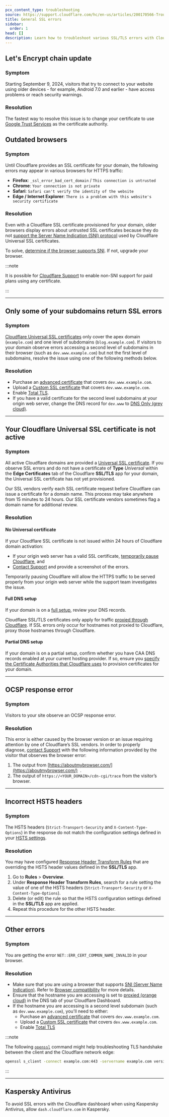 ```yaml
---
pcx_content_type: troubleshooting
source: https://support.cloudflare.com/hc/en-us/articles/200170566-Troubleshooting-SSL-errors
title: General SSL errors
sidebar:
  order: 1
head: []
description: Learn how to troubleshoot various SSL/TLS errors with Cloudflare.
---
```



## Let's Encrypt chain update

### Symptom

Starting September 9, 2024, visitors that try to connect to your website using older devices - for example, Android 7.0 and earlier - have access problems or reach security warnings.

### Resolution

The fastest way to resolve this issue is to change your certificate to use [Google Trust Services](/ssl/reference/certificate-authorities/#google-trust-services) as the certificate authority.

## Outdated browsers

### Symptom

Until Cloudflare provides an SSL certificate for your domain, the following errors may appear in various browsers for HTTPS traffic:

- **Firefox**: `_ssl_error_bad_cert_domain` / `This connection is untrusted`
- **Chrome**: `Your connection is not private`
- **Safari**: `Safari can't verify the identity of the website`
- **Edge / Internet Explorer**: `There is a problem with this website's security certificate`

### Resolution

Even with a Cloudflare SSL certificate provisioned for your domain, older browsers display errors about untrusted SSL certificates because they do not [support the Server Name Indication (SNI) protocol](https://en.wikipedia.org/wiki/Server_Name_Indication#Support) used by Cloudflare Universal SSL certificates.

To solve, [determine if the browser supports SNI](https://caniuse.com/#feat=sni). If not, upgrade your browser.

:::note

It is possible for [Cloudflare Support](/support/contacting-cloudflare-support/) to enable non-SNI support for paid plans using any certificate.

:::

---

## Only some of your subdomains return SSL errors

### Symptom

[Cloudflare Universal SSL certificates](/ssl/edge-certificates/universal-ssl) only cover the apex domain (`example.com`) and one level of subdomains (`blog.example.com`). If visitors to your domain observe errors accessing a second level of subdomains in their browser (such as `dev.www.example.com`) but not the first level of subdomains, resolve the issue using one of the following methods below.

### Resolution

- Purchase an [advanced certificate](/ssl/edge-certificates/advanced-certificate-manager) that covers `dev.www.example.com`.
- Upload a [Custom SSL certificate](/ssl/edge-certificates/custom-certificates) that covers `dev.www.example.com`.
- Enable [Total TLS](/ssl/edge-certificates/additional-options/total-tls).
- If you have a valid certificate for the second level subdomains at your origin web server, change the DNS record for `dev.www` to [DNS Only (grey cloud)](/dns/proxy-status/).

---

## Your Cloudflare Universal SSL certificate is not active

### Symptom

All active Cloudflare domains are provided a [Universal SSL certificate](/ssl/edge-certificates/universal-ssl). If you observe SSL errors and do not have a certificate of **Type** *Universal* within the **Edge Certificates** tab of the Cloudflare **SSL/TLS** app for your domain, the Universal SSL certificate has not yet provisioned.

Our SSL vendors verify each SSL certificate request before Cloudflare can issue a certificate for a domain name. This process may take anywhere from 15 minutes to 24 hours. Our SSL certificate vendors sometimes flag a domain name for additional review.

### Resolution

#### No Universal certificate

If your Cloudflare SSL certificate is not issued within 24 hours of Cloudflare domain activation:

- If your origin web server has a valid SSL certificate, [temporarily pause Cloudflare](/fundamentals/manage-domains/pause-cloudflare/), and
- [Contact Support](/support/contacting-cloudflare-support/) and provide a screenshot of the errors.

Temporarily pausing Cloudflare will allow the HTTPS traffic to be served properly from your origin web server while the support team investigates the issue.

#### Full DNS setup

If your domain is on a [full setup](/dns/zone-setups/full-setup/), review your DNS records.

Cloudflare SSL/TLS certificates only apply for traffic [proxied through Cloudflare](/dns/proxy-status/). If SSL errors only occur for hostnames not proxied to Cloudflare, proxy those hostnames through Cloudflare.

#### Partial DNS setup

If your domain is on a <GlossaryTooltip term="partial setup" link="/dns/zone-setups/partial-setup/">partial setup</GlossaryTooltip>, confirm whether you have CAA DNS records enabled at your current hosting provider. If so, ensure you [specify the Certificate Authorities that Cloudflare uses](/ssl/edge-certificates/caa-records/) to provision certificates for your domain.

---

## OCSP response error

### Symptom

Visitors to your site observe an OCSP response error.

### Resolution

This error is either caused by the browser version or an issue requiring attention by one of Cloudflare’s SSL vendors. In order to properly diagnose, [contact Support](/support/contacting-cloudflare-support/) with the following information provided by the visitor that observes the browser error:

1. The output from [https://aboutmybrowser.com/](https://aboutmybrowser.com/)  .
2. The output of `https://<YOUR_DOMAIN>/cdn-cgi/trace` from the visitor’s browser.

---

## Incorrect HSTS headers

### Symptom

The HSTS headers (`Strict-Transport-Security` and `X-Content-Type-Options`) in the response do not match the configuration settings defined in your [HSTS settings](/ssl/edge-certificates/additional-options/http-strict-transport-security/).

### Resolution

You may have configured [Response Header Transform Rules](/rules/transform/response-header-modification) that are overriding the HSTS header values defined in the **SSL/TLS** app.

1. Go to **Rules** > **Overview**.
2. Under **Response Header Transform Rules**, search for a rule setting the value of one of the HSTS headers (`Strict-Transport-Security` or `X-Content-Type-Options`).
3. Delete (or edit) the rule so that the HSTS configuration settings defined in the **SSL/TLS** app are applied.
4. Repeat this procedure for the other HSTS header.

---

## Other errors

### Symptom

You are getting the error `NET::ERR_CERT_COMMON_NAME_INVALID` in your browser.

### Resolution

- Make sure that you are using a browser that supports [SNI (Server Name Indication)](https://www.cloudflare.com/learning/ssl/what-is-sni/). Refer to [Browser compatibility](/ssl/reference/browser-compatibility/) for more details.
- Ensure that the hostname you are accessing is set to [proxied (orange cloud)](/dns/proxy-status/) in the DNS tab of your Cloudflare Dashboard.
- If the hostname you are accessing is a second level subdomain (such as `dev.www.example.com`), you'll need to either:
  - Purchase an [advanced certificate](/ssl/edge-certificates/advanced-certificate-manager) that covers `dev.www.example.com`.
  - Upload a [Custom SSL certificate](/ssl/edge-certificates/custom-certificates) that covers `dev.www.example.com`.
  - Enable [Total TLS](/ssl/edge-certificates/additional-options/total-tls)

:::note

The following [`openssl`](https://www.openssl.org/) command might help troubleshooting TLS handshake between the client and the Cloudflare network edge:

```sh
openssl s_client -connect example.com:443 -servername example.com version
```

:::

---

## Kaspersky Antivirus

To avoid SSL errors with the Cloudflare dashboard when using Kaspersky Antivirus, allow `dash.cloudflare.com` in Kaspersky.
